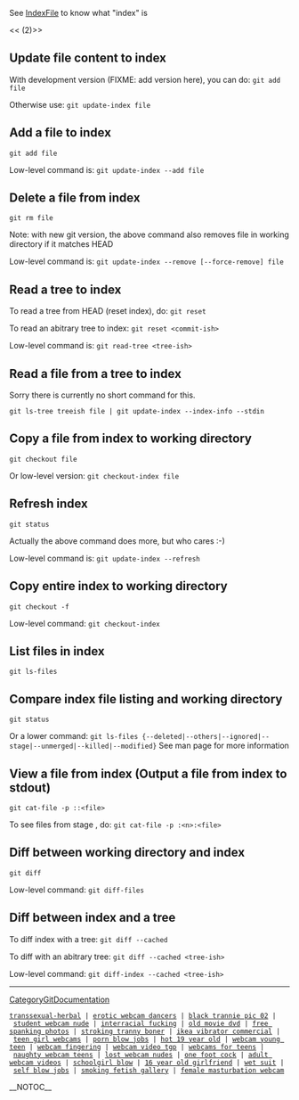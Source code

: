 See [[IndexFile]] to know what "index" is

<<<!-- ! TOC here -->(2)>>

== Update file content to index ==

With development version (FIXME: add version here), you can do:
<code><nowiki>git add file</nowiki></code>

Otherwise use:
<code><nowiki>git update-index file</nowiki></code>

== Add a file to index ==
<code><nowiki>git add file</nowiki></code>

Low-level command is:
<code><nowiki>git update-index --add file</nowiki></code>

== Delete a file from index ==
<code><nowiki>git rm file</nowiki></code>

Note: with new git version, the above command also removes file in working directory if it matches HEAD

Low-level command is:
<code><nowiki>git update-index --remove [--force-remove] file</nowiki></code>

== Read a tree to index ==
To read a tree from HEAD (reset index), do:
<code><nowiki>git reset</nowiki></code>

To read an abitrary tree to index:
<code><nowiki>git reset <commit-ish></nowiki></code>

Low-level command is:
<code><nowiki>git read-tree <tree-ish></nowiki></code>

== Read a file from a tree to index ==
Sorry there is currently no short command for this.

<code><nowiki>git ls-tree treeish file | git update-index --index-info --stdin</nowiki></code>

== Copy a file from index to working directory ==
<code><nowiki>git checkout file</nowiki></code>

Or low-level version:
<code><nowiki>git checkout-index file</nowiki></code>

== Refresh index ==
<code><nowiki>git status</nowiki></code>

Actually the above command does more, but who cares :-)

Low-level command is:
<code><nowiki>git update-index --refresh</nowiki></code>

== Copy entire index to working directory ==
<code><nowiki>git checkout -f</nowiki></code>

Low-level command:
<code><nowiki>git checkout-index</nowiki></code>

== List files in index ==
<code><nowiki>git ls-files</nowiki></code>

== Compare index file listing and working directory ==
<code><nowiki>git status</nowiki></code>

Or a lower command:
<code><nowiki>git ls-files {--deleted|--others|--ignored|--stage|--unmerged|--killed|--modified} </nowiki></code>
See man page for more information

== View a file from index (Output a file from index to stdout) ==
<code><nowiki>git cat-file -p ::<file></nowiki></code>

To see files from stage <n>, do:
<code><nowiki>git cat-file -p :<n>:<file></nowiki></code>

== Diff between working directory and index ==
<code><nowiki>git diff</nowiki></code>

Low-level command:
<code><nowiki>git diff-files</nowiki></code>

== Diff between index and a tree ==
To diff index with a tree:
<code><nowiki>git diff --cached</nowiki></code>

To diff with an abitrary tree:
<code><nowiki>git diff --cached <tree-ish></nowiki></code>

Low-level command:
<code><nowiki>git diff-index --cached <tree-ish></nowiki></code>

----
[[CategoryGitDocumentation]]
 [http://blighter.exactpages.com/12.html transsexual-herbal] | [http://homepage.mac.com/shoppes/32.html erotic webcam dancers] | [http://squabbler.bravepages.com/75.html black trannie pic 02] | [http://homepage.mac.com/handicap1/44.html student webcam nude] | [http://swelter.100freemb.com/92.html interracial fucking] | [http://balloons.angelcities.com/29.html old movie dvd] | [http://homepage.mac.com/bark4/14.html free spanking photos] | [http://tunisia.00freehost.com/94.html stroking tranny boner] | [http://gutsy.fcpages.com/23.html ikea vibrator commercial] | [http://prowlers.fcpages.com/14.html teen girl webcams] | [http://defence.1accesshost.com/54.html porn blow jobs] | [http://homepage.mac.com/bedlam2/83.html hot 19 year old] | [http://homepage.mac.com/nite1/16.html webcam young teen] | [http://homepage.mac.com/bindweed/70.html webcam fingering] | [http://homepage.mac.com/feelings1/75.html webcam video tgp] | [http://rueful.freewebpages.org/39.html webcams for teens] | [http://homepage.mac.com/handyman6/73.html naughty webcam teens] | [http://homepage.mac.com/gismo3/53.html lost webcam nudes] | [http://emotional.o-f.com/84.html one foot cock] | [http://prowlers.fcpages.com/69.html adult webcam videos] | [http://mephitical.kogaryu.com/84.html schoolgirl blow] | [http://sinuous.150m.com/83.html 16 year old girlfriend] | [http://fondest.fcpages.com/33.html wet suit] | [http://sum.freewebsitehosting.com/21.html self blow jobs] | [http://huskies.bravepages.com/37.html smoking fetish gallery] | [http://homepage.mac.com/counselor4/51.html female masturbation webcam]

__NOTOC__
